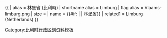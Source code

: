 {{ {{{1<noinclude>|country showdata</noinclude>}}}
| alias = 林堡省 (比利時)
| shortname alias = Limburg
| flag alias = Vlaams-limburg.png
| size = {{{size|}}}
| name = {{#if: {{{name|}}} | {{{name|}}} | 林堡省}}
<noinclude>
| related1 = Limburg (Netherlands)
</noinclude>
}}<noinclude>
[[Category:比利时行政区划资料模板‎]]
</noinclude>